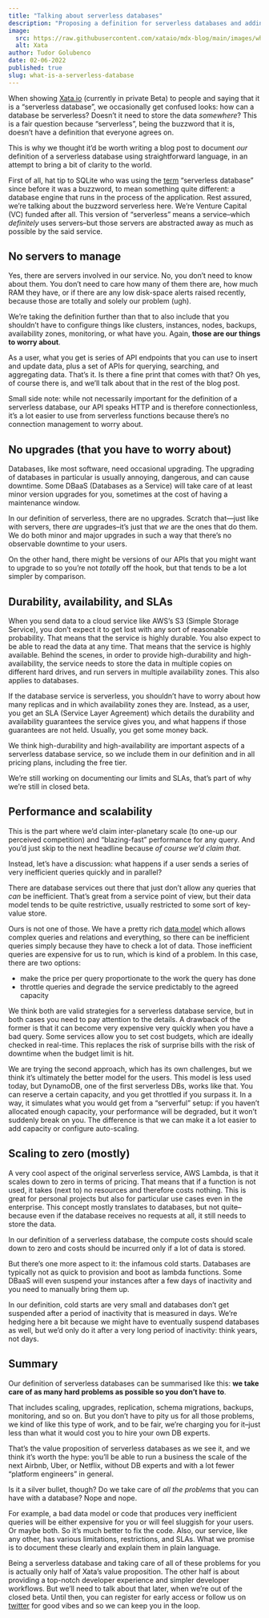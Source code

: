 ```yaml
---
title: "Talking about serverless databases"
description: "Proposing a definition for serverless databases and adding some clarity to the discussion." 
image:
  src: https://raw.githubusercontent.com/xataio/mdx-blog/main/images/what-is-a-serverless-database.png
  alt: Xata
author: Tudor Golubenco
date: 02-06-2022
published: true
slug: what-is-a-serverless-database
---
```


When showing [Xata.io](http://xata.io) (currently in private Beta) to people and saying that it is a “serverless database”, we occasionally get confused looks: how can a database be serverless? Doesn’t it need to store the data _somewhere_? This is a fair question because “serverless”, being the buzzword that it is, doesn’t have a definition that everyone agrees on.

This is why we thought it’d be worth writing a blog post to document _our_ definition of a serverless database using straightforward language, in an attempt to bring a bit of clarity to the world.

First of all, hat tip to SQLite who was using the [term](https://www.sqlite.org/serverless.html) “serverless database” since before it was a buzzword, to mean something quite different: a database engine that runs in the process of the application. Rest assured, we’re talking about the buzzword serverless here. We’re Venture Capital (VC) funded after all. This version of “serverless” means a service–which _definitely_ uses servers–but those servers are abstracted away as much as possible by the said service.

## No servers to manage

Yes, there are servers involved in our service. No, you don’t need to know about them. You don’t need to care how many of them there are, how much RAM they have, or if there are any low disk-space alerts raised recently, because those are totally and solely our problem (ugh).

We’re taking the definition further than that to also include that you shouldn’t have to configure things like clusters, instances, nodes, backups, availability zones, monitoring, or what have you. Again, **those are our things to worry about**.

As a user, what you get is series of API endpoints that you can use to insert and update data, plus a set of APIs for querying, searching, and aggregating data. That’s it. Is there a fine print that comes with that? Oh yes, of course there is, and we’ll talk about that in the rest of the blog post.

Small side note: while not necessarily important for the definition of a serverless database, our API speaks HTTP and is therefore connectionless, it’s a lot easier to use from serverless functions because there’s no connection management to worry about.

## No upgrades (that you have to worry about)

Databases, like most software, need occasional upgrading. The upgrading of databases in particular is usually annoying, dangerous, and can cause downtime. Some DBaaS (Databases as a Service) will take care of at least minor version upgrades for you, sometimes at the cost of having a maintenance window.

In our definition of serverless, there are no upgrades. Scratch that—just like with servers, there _are_ upgrades–it’s just that _we_ are the ones that do them. We do both minor and major upgrades in such a way that there’s no observable downtime to your users.

On the other hand, there might be versions of our APIs that you might want to upgrade to so you’re not _totally_ off the hook, but that tends to be a lot simpler by comparison.

## Durability, availability, and SLAs

When you send data to a cloud service like AWS’s S3 (Simple Storage Service), you don’t expect it to get lost with any sort of reasonable probability. That means that the service is highly durable. You also expect to be able to read the data at any time. That means that the service is highly available. Behind the scenes, in order to provide high-durability and high-availability, the service needs to store the data in multiple copies on different hard drives, and run servers in multiple availability zones. This also applies to databases.

If the database service is serverless, you shouldn’t have to worry about how many replicas and in which availability zones they are. Instead, as a user, you get an SLA (Service Layer Agreement) which details the durability and availability guarantees the service gives you, and what happens if those guarantees are not held. Usually, you get some money back.

We think high-durability and high-availability are important aspects of a serverless database service, so we include them in our definition and in all pricing plans, including the free tier.

We’re still working on documenting our limits and SLAs, that’s part of why we’re still in closed beta.

## Performance and scalability 

This is the part where we’d claim inter-planetary scale (to one-up our perceived competition) and “blazing-fast” performance for any query. And you’d just skip to the next headline because _of course we’d claim that_.

Instead, let’s have a discussion: what happens if a user sends a series of very inefficient queries quickly and in parallel?

There are database services out there that just don’t allow any queries that _can_ be inefficient. That’s great from a service point of view, but their data model tends to be quite restrictive, usually restricted to some sort of key-value store.

Ours is not one of those. We have a pretty rich [data model](https://docs.xata.io/concepts/data-model) which allows complex queries and relations and everything, so there can be inefficient queries simply because they have to check a lot of data. Those inefficient queries are expensive for us to run, which is kind of a problem. In this case, there are two options:

- make the price per query proportionate to the work the query has done
- throttle queries and degrade the service predictably to the agreed capacity

We think both are valid strategies for a serverless database service, but in both cases you need to pay attention to the details. A drawback of the former is that it can become very expensive very quickly when you have a bad query. Some services allow you to set cost budgets, which are ideally checked in real-time. This replaces the risk of surprise bills with the risk of downtime when the budget limit is hit.

We are trying the second approach, which has its own challenges, but we think it’s ultimately the better model for the users. This model is less used today, but DynamoDB, one of the first serverless DBs, works like that. You can reserve a certain capacity, and you get throttled if you surpass it. In a way, it simulates what you would get from a “serverful” setup: if you haven’t allocated enough capacity, your performance will be degraded, but it won’t suddenly break on you. The difference is that we can make it a lot easier to add capacity or configure auto-scaling.

## Scaling to zero (mostly)

A very cool aspect of the original serverless service, AWS Lambda, is that it scales down to zero in terms of pricing. That means that if a function is not used, it takes (next to) no resources and therefore costs nothing. This is great for personal projects but also for particular use cases even in the enterprise. This concept mostly translates to databases, but not quite–because even if the database receives no requests at all, it still needs to store the data.

In our definition of a serverless database, the compute costs should scale down to zero and costs should be incurred only if a lot of data is stored.

But there’s one more aspect to it: the infamous cold starts. Databases are typically not as quick to provision and boot as lambda functions. Some DBaaS will even suspend your instances after a few days of inactivity and you need to manually bring them up.

In our definition, cold starts are very small and databases don’t get suspended after a period of inactivity that is measured in days. We’re hedging here a bit because we might have to eventually suspend databases as well, but we’d only do it after a very long period of inactivity: think years, not days.

## Summary

Our definition of serverless databases can be summarised like this: **we take care of as many hard problems as possible so you don’t have to**.

That includes scaling, upgrades, replication, schema migrations, backups, monitoring, and so on. But you don’t have to pity us for all those problems, we kind of like this type of work, and to be fair, we’re charging you for it–just less than what it would cost you to hire your own DB experts.

That’s the value proposition of serverless databases as we see it, and we think it’s worth the hype: you’ll be able to run a business the scale of the next Airbnb, Uber, or Netflix, without DB experts and with a lot fewer “platform engineers” in general.

Is it a silver bullet, though? Do we take care of _all the problems_ that you can have with a database? Nope and nope.

For example, a bad data model or code that produces very inefficient queries will be either expensive for you or will feel sluggish for your users. Or maybe both. So it’s much better to fix the code. Also, our service, like any other, has various limitations, restrictions, and SLAs. What we promise is to document these clearly and explain them in plain language.

Being a serverless database and taking care of all of these problems for you is actually only half of Xata’s value proposition. The other half is about providing a top-notch developer experience and simpler developer workflows. But we’ll need to talk about that later, when we’re out of the closed beta. Until then, you can register for early access or follow us on [twitter](https://twitter.com/xata_io) for good vibes and so we can keep you in the loop.
